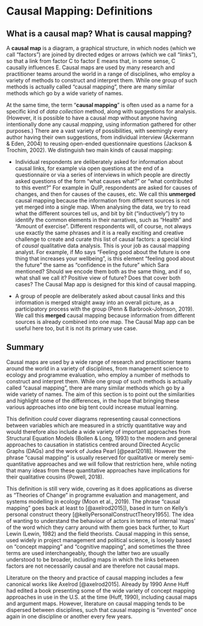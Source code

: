 # Causal Mapping: Definitions

## What is a causal map? What is causal mapping?

A **causal map** is a diagram, a graphical structure, in which nodes (which we call "factors") are joined by directed edges or arrows (which we call "links"), so that a link from factor C to factor E means that, in some sense, C causally influences E. Causal maps are used by many research and practitioner teams around the world in a range of disciplines, who employ a variety of methods to construct and interpret them. While one group of such methods is actually called “causal mapping”, there are many similar methods which go by a wide variety of names. 

At the same time, the term "**causal mapping**" is often used as a name for a specific kind of *data collection* method, along with suggestions for analysis. (However, it is possible to have a causal *map* without anyone having intentionally done any causal *mapping*, using information gathered for other purposes.) There are a vast variety of possibilities, with seemingly every author having their own suggestions, from individual interview (Ackermann & Eden, 2004) to reusing open-ended questionnaire questions (Jackson & Trochim, 2002). We distinguish two main kinds of causal mapping:

- Individual respondents are deliberately asked for information about causal links, for example via open questions at the end of a questionnaire or via a series of interviews in which people are directly asked questions of the form “what causes what?” or “what contributed to this event?” For example in QuIP, respondents are asked for causes of changes, and then for causes of the causes, etc. We call this **unmerged** causal mapping because the information from different sources is not yet merged into a single map. When analysing the data, we try to read what the different sources tell us, and bit by bit (“inductively”) try to identify the common elements in their narratives, such as “Health” and “Amount of exercise”. Different respondents will, of course, not always use exactly the same phrases and it is a really exciting and creative challenge to create and curate this list of causal factors: a special kind of *causal* qualitative data analysis. This is your job as causal mapping analyst. For example, if Mo says “Feeling good about the future is one thing that increases your wellbeing”, is this element “feeling good about the future” the same as “confidence in the future” which Sara mentioned? Should we encode them both as the same thing, and if so, what shall we call it? Positive view of future? Does that cover both cases? The Causal Map app is designed for this kind of causal mapping.


- A group of people are deliberately asked about causal links and this information is merged straight away into an overall picture, as a participatory process with the group (Penn & Barbrook-Johnson, 2019). We call this **merged** causal mapping because information from different sources is already combined into one map. The Causal Map app can be useful here too, but it is not its primary use case. 


## Summary

Causal maps are used by a wide range of research and practitioner teams around the world in a variety of disciplines, from management science to ecology and programme evaluation, who employ a number of methods to construct and interpret them. While one group of such methods is actually called "causal mapping", there are many similar methods which go by a wide variety of names. The aim of this section is to point out the similarities and highlight some of the differences, in the hope that bringing these various approaches into one big tent could increase mutual learning.

This definition *could* cover diagrams representing causal connections between variables which are measured in a strictly quantitative way and would therefore also include a wide variety of important approaches from Structural Equation Models (Bollen & Long, 1993) to the modern and general approaches to causation in statistics centred around Directed Acyclic Graphs (DAGs) and the work of Judea Pearl [@pearl2018]. However the phrase "causal mapping" is usually reserved for qualitative or merely semi-quantitative approaches and we will follow that restriction here, while noting that many ideas from these quantitative approaches have implications for their qualitative cousins (Powell, 2018).

This definition is still very wide, covering as it does applications as diverse as "Theories of Change" in programme evaluation and management, and systems modelling in ecology (Moon et al., 2019). The phrase "causal mapping" goes back at least to [@axelrod2015]), based in turn on Kelly's personal construct theory [@kellyPersonalConstructTheory1955]. The idea of wanting to understand the behaviour of actors in terms of internal 'maps' of the word which they carry around with them goes back further, to Kurt Lewin (Lewin, 1982) and the field theorists. Causal mapping in this sense, used widely in project management and political science, is loosely based on "concept mapping" and "cognitive mapping", and sometimes the three terms are used interchangeably, though the latter two are usually understood to be broader, including maps in which the links between factors are not necessarily causal and are therefore not causal maps.

Literature on the theory and practice of causal mapping includes a few canonical works like Axelrod [@axelrod2015]. Already by 1990 Anne Huff had edited a book presenting some of the wide variety of concept mapping approaches in use in the U.S. at the time (Huff, 1990), including causal maps and argument maps. However, literature on causal mapping tends to be dispersed between disciplines, such that causal mapping is "invented" once again in one discipline or another every few years.
